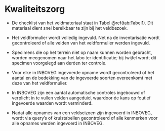 # Kwaliteitszorg

```{=html}
<!--
Vermeld alle acties bij het uitvoeren van het protocol om tot kwaliteitsvolle resultaten te komen.
Daarnaast kan ook een checklist toegevoegd worden om na te gaan of alle stappen van het veldprotocol op een correcte manier doorlopen zijn (bv. Zijn alle velden in veldformulier ingevuld, zijn alle stalen gelabeld, ...).
Indien er niet aan bepaalde kwaliteitscriteria voldaan wordt, kan er eventueel verwezen worden naar corrigerende maatregelen.
In dit onderdeel kunnen ook bepaalde interkalibratie-oefeningen vermeld worden, die bijvoorbeeld voorafgaand aan elk veldseizoen worden uitgevoerd door de gebruikers van het protocol. 
-->
```
-   De checklist van het veldmateriaal staat in Tabel \@ref(tab:Tabel1).
    Dit materiaal dient snel bereikbaar te zijn bij het veldbezoek.

-   Het veldformulier wordt volledig ingevuld.
    Net na de inventarisatie wordt gecontroleerd of alle velden van het veldformulier werden ingevuld.

-   Specimens die op het terrein niet op naam kunnen worden gebracht, worden meegenomen naar het labo ter identificatie; bij twijfel wordt dit specimen voorgelegd aan derden ter controle.

-   Voor elke in INBOVEG ingevoerde opname wordt gecontroleerd of het aantal en de bedekking van de ingevoerde soorten overeenkomt met deze van het veldformulier.

-   In INBOVEG zijn een aantal automatische controles ingebouwd of verplicht in te vullen velden aangeduid, waardoor de kans op foutief ingevoerde waarden wordt verminderd.

-   Nadat alle opnames van een veldseizoen zijn ingevoerd in INBOVEG, wordt via query's of kruistabellen gecontroleerd of alle kenmerken voor alle opnames werden ingevoerd in INBOVEG.


